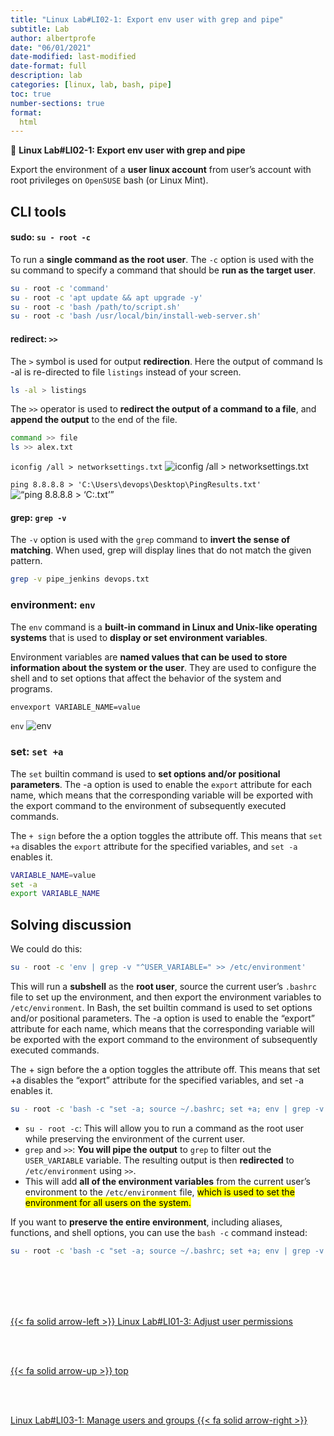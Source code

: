 ```yaml
---
title: "Linux Lab#LI02-1: Export env user with grep and pipe"
subtitle: Lab
author: albertprofe
date: "06/01/2021"
date-modified: last-modified
date-format: full
description: lab
categories: [linux, lab, bash, pipe]
toc: true
number-sections: true
format:
  html
---
```


::: {.labs}
📘 **Linux Lab#LI02-1: Export env user with grep and pipe**

Export the environment of a **user linux account** from user's account with root privileges on ``OpenSUSE`` bash (or Linux Mint).
:::

## CLI tools

#### sudo: `su - root -c`

To run a **single command as the root user**. The `-c` option is used with the su command to specify a command that should be **run as the target user**.

``` bash
su - root -c 'command'
su - root -c 'apt update && apt upgrade -y'
su - root -c 'bash /path/to/script.sh'
su - root -c 'bash /usr/local/bin/install-web-server.sh'
```

#### redirect: `>>` 

The `>` symbol is used for output **redirection**. Here the output of command ls -al is re-directed to file `listings` instead of your screen.

``` bash
ls -al > listings
```

The `>>` operator is used to **redirect the output of a command to a file**, and **append the output** to the end of the file.

``` bash
command >> file
ls >> alex.txt
```

`iconfig /all > networksettings.txt`
![iconfig /all > networksettings.txt](/images/linux/redirect.png)

`ping 8.8.8.8 > 'C:\Users\devops\Desktop\PingResults.txt'`
!["ping 8.8.8.8 > 'C:\Users\devops\Desktop\PingResults.txt'"](/images/linux/redirect2.png)



#### grep: `grep -v` 

The `-v` option is used with the `grep` command to **invert the sense of matching**. When used, grep will display lines that do not match the given pattern.

``` bash
grep -v pipe_jenkins devops.txt
```

### environment: `env`

The `env` command is a **built-in command in Linux and Unix-like operating systems** that is used to **display or set environment variables**.

Environment variables are **named values that can be used to store information about the system or the user**. They are used to configure the shell and to set options that affect the behavior of the system and programs.

``` bash
envexport VARIABLE_NAME=value
```

`env`
![env](/images/linux/env.png)



### set: `set +a`

The `set` builtin command is used to **set options and/or positional parameters**. The -a option is used to enable the `export` attribute for each name, which means that the corresponding variable will be exported with the export command to the environment of subsequently executed commands.

The `+ sign` before the a option toggles the attribute off. This means that `set +a` disables the `export` attribute for the specified variables, and `set -a` enables it.

``` bash
VARIABLE_NAME=value
set -a
export VARIABLE_NAME

```

## Solving discussion

We could do this:

``` bash
su - root -c 'env | grep -v "^USER_VARIABLE=" >> /etc/environment'
```

This will run a **subshell** as the **root user**, source the current user's `.bashrc` file to set up the environment, and then export the environment variables to `/etc/environment`.
In Bash, the set builtin command is used to set options and/or positional parameters. The -a option is used to enable the "export" attribute for each name, which means that the corresponding variable will be exported with the export command to the environment of subsequently executed commands.

The + sign before the a option toggles the attribute off. This means that set +a disables the "export" attribute for the specified variables, and set -a enables it.


```  .bash
su - root -c 'bash -c "set -a; source ~/.bashrc; set +a; env | grep -v \"^USER_VARIABLE=\" >> /etc/environment"'
```

- ``su - root -c``: This will allow you to run a command as the root user while preserving the environment of the current user.
- `grep` and `>>`: **You will pipe the output** to `grep` to filter out the `USER_VARIABLE` variable. The resulting output is then **redirected** to `/etc/environment` using `>>`.
- This will add **all of the environment variables** from the current user's environment to the `/etc/environment` file, <mark>which is used to set the environment for all users on the system.<mark>


If you want to **preserve the entire environment**, including aliases, functions, and shell options, you can use the `bash -c` command instead:

```  .bash
su - root -c 'bash -c "set -a; source ~/.bashrc; set +a; env | grep -v \"^LS_COLORS=\" >> /etc/environment"'
```



<!--- navLinks -->
<br><br>
<div class=row>
<br>
<div class='column left previous'>
<br>
[{{< fa solid arrow-left >}} Linux Lab#LI01-3: Adjust user permissions](/linux/lilab01-3.qmd)
<br>
</div>
<br>
<div class='column center'>
<br>
[{{< fa solid arrow-up >}} top](#top)
<br>
</div>
<br>
<div class='column right next'>
<br>
[Linux Lab#LI03-1: Manage users and groups  {{< fa solid arrow-right >}}](/linux/lilab03-1.qmd)
<br>
</div>
<br>
</div>
